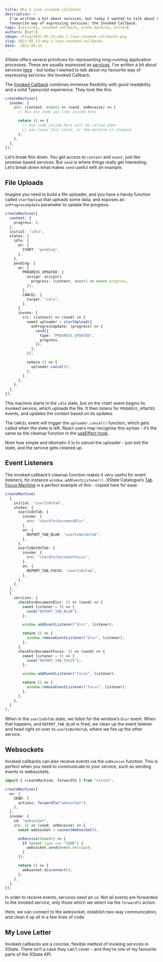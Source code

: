 ```yaml
---
title: Why I love invoked callbacks
description: >-
  I’ve written a bit about services, but today I wanted to talk about my
  favourite way of expressing services: the Invoked Callback.
tags: [services, invoked callback, state machine, xstate]
authors: [matt]
image: /blog/2021-05-13-why-i-love-invoked-callbacks.png
slug: 2021-05-13-why-i-love-invoked-callbacks
date:  2021-05-13
---
```


XState offers several primitives for representing long-running application processes. These are usually expressed as [services](https://xstate.js.org/docs/guides/communication.html). I’ve written a bit about services [here](https://dev.to/mpocock1/xstate-should-this-be-an-action-or-a-service-2cp0) - but today I wanted to talk about my favourite way of expressing services: the Invoked Callback.

<!--truncate-->

The [Invoked Callback](https://xstate.js.org/docs/guides/communication.html#invoking-callbacks) combines immense flexibility with good readability and a solid Typescript experience. They look like this:

```ts
createMachine({
  invoke: {
    src: (context, event) => (send, onReceive) => {
      // Run any code you like inside here

      return () => {
        // Any code inside here will be called when
        // you leave this state, or the machine is stopped
      };
    },
  },
});
```

Let’s break this down. You get access to `context` and `event`, just like promise-based services. But `send` is where things really get interesting. Let’s break down what makes `send` useful with an example.

## File Uploads

Imagine you need to build a file uploader, and you have a handy function called `startUpload` that uploads some data, and exposes an `onProgressUpdate` parameter to update the progress.

```ts
createMachine({
  context: {
    progress: 0,
  },
  initial: "idle",
  states: {
    idle: {
      on: {
        START: "pending",
      },
    },
    pending: {
      on: {
        PROGRESS_UPDATED: {
          assign: assign({
            progress: (context, event) => event.progress,
          }),
        },
        CANCEL: {
          target: "idle",
        },
      },
      invoke: {
        src: (context) => (send) => {
          const uploader = startUpload({
            onProgressUpdate: (progress) => {
              send({
                type: "PROGRESS_UPDATED",
                progress,
              });
            },
          });

          return () => {
            uploader.cancel();
          };
        },
      },
    },
  },
});
```

This machine starts in the `idle` state, but on the `START` event begins its invoked service, which uploads the file. It then listens for `PROGRESS_UPDATED` events, and updates the context based on its updates.

The `CANCEL` event will trigger the `uploader.cancel()` function, which gets called when the state is left. React users may recognise this syntax - it’s the same as the cleanup function in the [useEffect hook](https://reactjs.org/docs/hooks-reference.html#cleaning-up-an-effect).

Note how simple and idiomatic it is to cancel the uploader - just exit the state, and the service gets cleaned up.

## Event Listeners

The invoked callback’s cleanup function makes it very useful for event listeners, for instance `window.addEventListener()`. XState Catalogue’s [Tab Focus Machine](https://xstate-catalogue.com/machines/tab-focus) is a perfect example of this - copied here for ease:

```ts
createMachine(
  {
    initial: "userIsOnTab",
    states: {
      userIsOnTab: {
        invoke: {
          src: "checkForDocumentBlur",
        },
        on: {
          REPORT_TAB_BLUR: "userIsNotOnTab",
        },
      },
      userIsNotOnTab: {
        invoke: {
          src: "checkForDocumentFocus",
        },
        on: {
          REPORT_TAB_FOCUS: "userIsOnTab",
        },
      },
    },
  },
  {
    services: {
      checkForDocumentBlur: () => (send) => {
        const listener = () => {
          send("REPORT_TAB_BLUR");
        };

        window.addEventListener("blur", listener);

        return () => {
          window.removeEventListener("blur", listener);
        };
      },
      checkForDocumentFocus: () => (send) => {
        const listener = () => {
          send("REPORT_TAB_FOCUS");
        };

        window.addEventListener("focus", listener);

        return () => {
          window.removeEventListener("focus", listener);
        };
      },
    },
  }
);
```

When in the `userIsOnTab` state, we listen for the window’s `blur` event. When that happens, and `REPORT_TAB_BLUR` is fired, we clean up the event listener and head right on over to `userIsNotOnTab`, where we fire up the other service.

## Websockets

Invoked callbacks can also receive events via the `onReceive` function. This is perfect when you need to communicate to your service, such as sending events to websockets.

```ts
import { createMachine, forwardTo } from "xstate";

createMachine({
  on: {
    SEND: {
      actions: forwardTo("websocket"),
    },
  },
  invoke: {
    id: "websocket",
    src: () => (send, onReceive) => {
      const websocket = connectWebsocket();

      onReceive((event) => {
        if (event.type === "SEND") {
          websocket.send(event.message);
        }
      });

      return () => {
        websocket.disconnect();
      };
    },
  },
});
```

In order to receive events, services need an `id`. Not all events are forwarded to the invoked service, only those which we select via the `forwardTo` action.

Here, we can connect to the websocket, establish two-way communication, and clean it up all in a few lines of code.

## My Love Letter

Invoked callbacks are a concise, flexible method of invoking services in XState. There isn’t a case they can’t cover - and they’re one of my favourite parts of the XState API.
